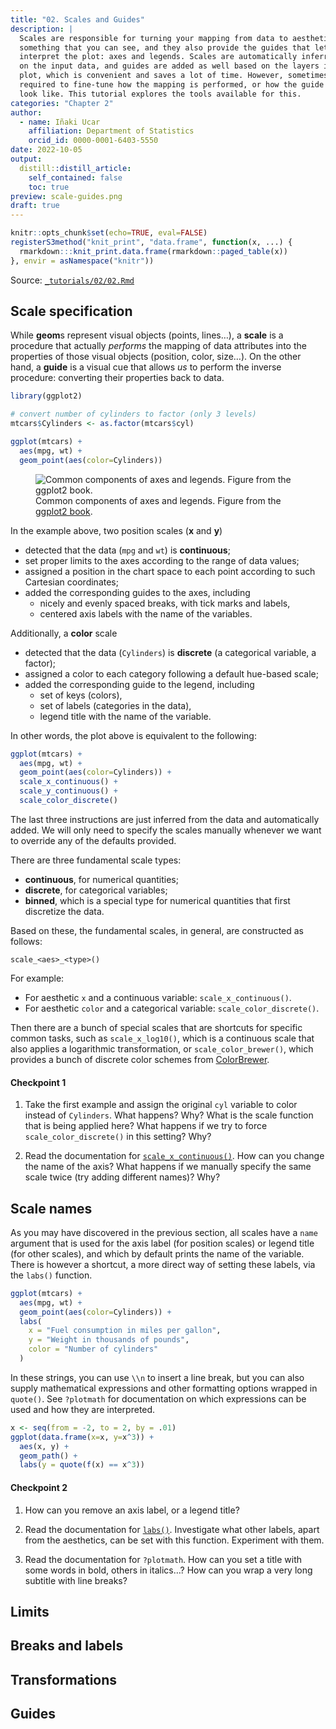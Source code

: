 ```yaml
---
title: "02. Scales and Guides"
description: |
  Scales are responsible for turning your mapping from data to aesthetics into
  something that you can see, and they also provide the guides that let you
  interpret the plot: axes and legends. Scales are automatically inferred based
  on the input data, and guides are added as well based on the layers in your
  plot, which is convenient and saves a lot of time. However, sometimes it is
  required to fine-tune how the mapping is performed, or how the guide should
  look like. This tutorial explores the tools available for this.
categories: "Chapter 2"
author:
  - name: Iñaki Ucar
    affiliation: Department of Statistics
    orcid_id: 0000-0001-6403-5550
date: 2022-10-05
output:
  distill::distill_article:
    self_contained: false
    toc: true
preview: scale-guides.png
draft: true
---
```


```r
knitr::opts_chunk$set(echo=TRUE, eval=FALSE)
registerS3method("knit_print", "data.frame", function(x, ...) {
  rmarkdown:::knit_print.data.frame(rmarkdown::paged_table(x))
}, envir = asNamespace("knitr"))
```

Source: [`_tutorials/02/02.Rmd`](https://github.com/IBiDat/dataviz/blob/main/_tutorials/02/02.Rmd)

## Scale specification

While **geom**s represent visual objects (points, lines...), a **scale** is a procedure that actually *performs* the mapping of data attributes into the properties of those visual objects (position, color, size...). On the other hand, a **guide** is a visual cue that allows *us* to perform the inverse procedure: converting their properties back to data.

```r
library(ggplot2)

# convert number of cylinders to factor (only 3 levels)
mtcars$Cylinders <- as.factor(mtcars$cyl)

ggplot(mtcars) +
  aes(mpg, wt) +
  geom_point(aes(color=Cylinders))
```

![Common components of axes and legends. Figure from the [ggplot2 book](https://ggplot2-book.org/scales-guides.html).](scale-guides.png){.external}

In the example above, two position scales (**x** and **y**)

-   detected that the data (`mpg` and `wt`) is **continuous**;
-   set proper limits to the axes according to the range of data values;
-   assigned a position in the chart space to each point according to such Cartesian coordinates;
-   added the corresponding guides to the axes, including
    -   nicely and evenly spaced breaks, with tick marks and labels,
    -   centered axis labels with the name of the variables.

Additionally, a **color** scale

-   detected that the data (`Cylinders`) is **discrete** (a categorical variable, a factor);
-   assigned a color to each category following a default hue-based scale;
-   added the corresponding guide to the legend, including
    -   set of keys (colors),
    -   set of labels (categories in the data),
    -   legend title with the name of the variable.

In other words, the plot above is equivalent to the following:

```r
ggplot(mtcars) +
  aes(mpg, wt) +
  geom_point(aes(color=Cylinders)) +
  scale_x_continuous() +
  scale_y_continuous() +
  scale_color_discrete()
```

The last three instructions are just inferred from the data and automatically added. We will only need to specify the scales manually whenever we want to override any of the defaults provided.

There are three fundamental scale types:

-   **continuous**, for numerical quantities;
-   **discrete**, for categorical variables;
-   **binned**, which is a special type for numerical quantities that first discretize the data.

Based on these, the fundamental scales, in general, are constructed as follows:

    scale_<aes>_<type>()

For example:

-   For aesthetic `x` and a continuous variable: `scale_x_continuous()`.
-   For aesthetic `color` and a categorical variable: `scale_color_discrete()`.

Then there are a bunch of special scales that are shortcuts for specific common tasks, such as `scale_x_log10()`, which is a continuous scale that also applies a logarithmic transformation, or `scale_color_brewer()`, which provides a bunch of discrete color schemes from [ColorBrewer](https://colorbrewer2.org/).

#### Checkpoint 1

1.  Take the first example and assign the original `cyl` variable to color instead of `Cylinders`. What happens? Why? What is the scale function that is being applied here? What happens if we try to force `scale_color_discrete()` in this setting? Why?

2.  Read the documentation for [`scale_x_continuous()`](https://ggplot2.tidyverse.org/reference/scale_continuous.html). How can you change the name of the axis? What happens if we manually specify the same scale twice (try adding different names)? Why?

## Scale names

As you may have discovered in the previous section, all scales have a `name` argument that is used for the axis label (for position scales) or legend title (for other scales), and which by default prints the name of the variable. There is however a shortcut, a more direct way of setting these labels, via the `labs()` function.

```r
ggplot(mtcars) +
  aes(mpg, wt) +
  geom_point(aes(color=Cylinders)) +
  labs(
    x = "Fuel consumption in miles per gallon",
    y = "Weight in thousands of pounds",
    color = "Number of cylinders"
  )
```

In these strings, you can use `\\n` to insert a line break, but you can also supply mathematical expressions and other formatting options wrapped in `quote()`. See `?plotmath` for documentation on which expressions can be used and how they are interpreted.

```r
x <- seq(from = -2, to = 2, by = .01)
ggplot(data.frame(x=x, y=x^3)) +
  aes(x, y) +
  geom_path() +
  labs(y = quote(f(x) == x^3))
```

#### Checkpoint 2

1.  How can you remove an axis label, or a legend title?

2.  Read the documentation for [`labs()`](https://ggplot2.tidyverse.org/reference/labs.html). Investigate what other labels, apart from the aesthetics, can be set with this function. Experiment with them.

3.  Read the documentation for `?plotmath`. How can you set a title with some words in bold, others in italics...? How can you wrap a very long subtitle with line breaks?

## Limits

## Breaks and labels

## Transformations

## Guides
